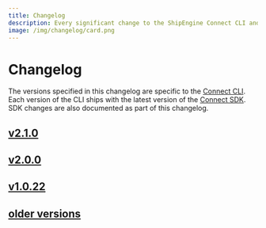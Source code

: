 ```yaml
---
title: Changelog
description: Every significant change to the ShipEngine Connect CLI and SDK is documented here
image: /img/changelog/card.png
---
```




Changelog
=================

The versions specified in this changelog are specific to the [Connect CLI](https://www.npmjs.com/package/@shipengine/connect-cli). Each version of the CLI ships with the latest version of the [Connect SDK](https://www.npmjs.com/package/@shipengine/connect). SDK changes are also documented as part of this changelog.


<div className={styles.changelog}>

## [v2.1.0](v2.1.0.mdx)

## [v2.0.0](v2.0.0.mdx)

## [v1.0.22](v1.0.22.mdx)

## [older versions](pre-v1.0.22.mdx)

</div>
